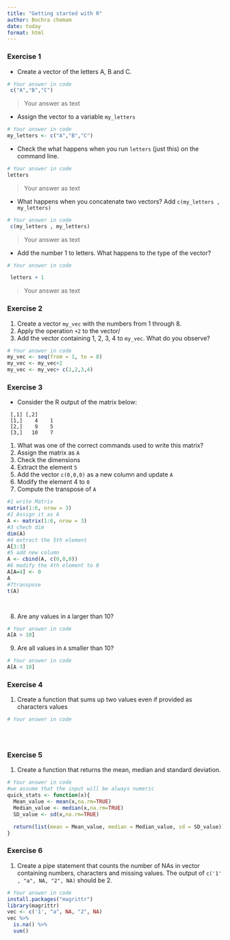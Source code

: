 ```yaml
---
title: "Getting started with R"
author: Bochra chemam
date: today
format: html
---
```


### Exercise 1 {#sec-1}

* Create a vector of the letters A, B and C.

```r
# Your answer in code
 c("A","B","C")
```
> Your answer as text



* Assign the vector to a variable `my_letters`
```r
# Your answer in code
my_letters <- c("A","B","C")
```


* Check the what happens when you run `letters` (just this) on the command line.
```r
# Your answer in code
letters
```

> Your answer as text



* What happens when you concatenate two vectors? Add `c(my_letters , my_letters)`
```r
# Your answer in code
 c(my_letters , my_letters)
```

> Your answer as text



* Add the number 1 to letters. What happens to the type of the vector?
```r
# Your answer in code

 letters + 1
```

> Your answer as text



### Exercise 2


1. Create a vector `my_vec` with the numbers from 1 through 8.
2. Apply the operation `+2` to the vector/
3. Add the vector containing 1, 2, 3, 4 to `my_vec`. What do you observe?

```r
# Your answer in code
my_vec <- seq(from = 1, to = 8)
my_vec <- my_vec+2
my_vec <- my_vec+ c(1,2,3,4)


```



### Exercise 3

* Consider the R output of the matrix below:

```
 [,1] [,2]
 [1,]    4    1
 [2,]    9    5
 [3,]   10    7
```

1. What was one of the correct commands used to write this matrix?
2. Assign the matrix as `A`
3. Check the dimensions
4. Extract the element `5`
5. Add the vector `c(0,0,0)` as a new column and update `A`
6. Modify the element 4 to `0`
7. Compute the transpose of `A`

```r
#1 write Matrix
matrix(1:6, nrow = 3)
#2 Assign it as A
A <- matrix(1:6, nrow = 3)
#3 chech dim
dim(A)
#4 extract the 5th element
A[3:3]
#5 add new column
A <- cbind(A, c(0,0,0))
#6 modify the 4th element to 0
A[A=4] <- 0
A
#7transpose
t(A)




```


8. Are any values in `A` larger than 10? 
```r
# Your answer in code
A[A > 10] 
```

9. Are all values in `A` smaller than 10?
```r
# Your answer in code
A[A < 10] 
```

### Exercise 4

1. Create a function that sums up two values even if provided as characters values

```r
# Your answer in code





```


### Exercise 5

1. Create a function that returns the mean, median and standard deviation.

```r
# Your answer in code
#we assume that the input will be always numeric
quick_stats <- function(x){
  Mean_value <- mean(x,na.rm=TRUE)
  Median_value <- median(x,na.rm=TRUE)
  SD_value <- sd(x,na.rm=TRUE)

  return(list(mean = Mean_value, median = Median_value, sd = SD_value))
}

```


### Exercise 6
1. Create a pipe statement that counts the number of NAs in vector containing numbers, characters and missing values.
The output of `c('1' , "a", NA, "2", NA)` should be 2.

```r
# Your answer in code
install.packages("magrittr")
library(magrittr)
vec <- c('1', "a", NA, "2", NA)
vec %>%
  is.na() %>%
  sum()

```


